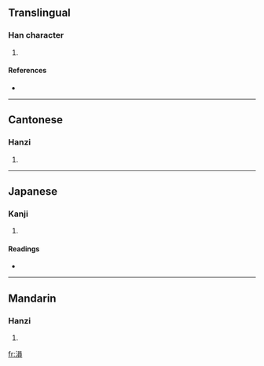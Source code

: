 {{also|涢}}
==Translingual==

===Han character===
{{Han char|rn=85|rad=水|as=10|sn=13|four=3618<sub>6</sub>|canj=水口月金 (ERBC)}}

# {{defn|Han|sort=水10}}

====References====
* {{Han ref|kx=0641.010|dkj=17980|dj=1048.090|hdz=31698.130|uh=6EB3|ud=28339|bh=DE65|bd=56933}}

----

==Cantonese==

===Hanzi===
{{yue-hanzi|jyut=|y=wan4}}

# {{defn|Cantonese}}

----

==Japanese==

===Kanji===
{{ja-kanji|grade=|rs=水10}}

# {{defn|Japanese}}

====Readings====
* {{ja-readings|on=[[うん]] (un), [[いん]] (in)|kun=}}

----

==Mandarin==

===Hanzi===
{{cmn-hanzi|pin=[[hún]] ([[hun2]]), [[yún]] ([[yun2]])|wg=hun<sup>2</sup>, yün<sup>2</sup>}}

# {{defn|Mandarin}}

[[fr:溳]]